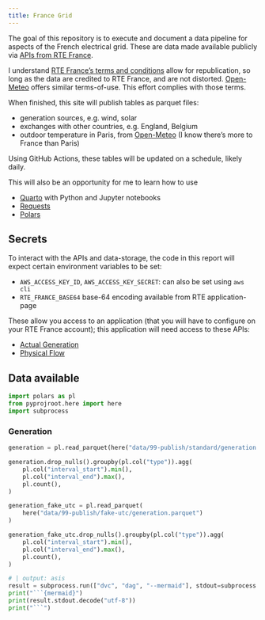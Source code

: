 ```yaml
---
title: France Grid
---
```


The goal of this repository is to execute and document a data pipeline for aspects of the French electrical grid.
These are data made available publicly via [APIs from RTE France](https://data.rte-france.com/).

I understand [RTE France's terms and conditions](https://data.rte-france.com/cgu) allow for republication, so long as the data are credited to RTE France, and are not distorted. [Open-Meteo](https://open-meteo.com/) offers similar terms-of-use. This effort complies with those terms.

When finished, this site will publish tables as parquet files:

- generation sources, e.g. wind, solar
- exchanges with other countries, e.g. England, Belgium
- outdoor temperature in Paris, from [Open-Meteo](https://open-meteo.com/) (I know there's more to France than Paris)

Using GitHub Actions, these tables will be updated on a schedule, likely daily.

This will also be an opportunity for me to learn how to use

- [Quarto](https://quarto.org/) with Python and Jupyter notebooks
- [Requests](https://requests.readthedocs.io/en/latest/)
- [Polars](https://www.pola.rs/)

## Secrets

To interact with the APIs and data-storage, the code in this report will expect certain environment variables to be set:

- `AWS_ACCESS_KEY_ID`, `AWS_ACCESS_KEY_SECRET`: can also be set using `aws cli`
- `RTE_FRANCE_BASE64` base-64 encoding available from RTE application-page

These allow you access to an application (that you will have to configure on your RTE France account); this application will need access to these APIs:

- [Actual Generation](https://data.rte-france.com/catalog/-/api/generation/Actual-Generation/v1.1)
- [Physical Flow](https://data.rte-france.com/catalog/-/api/exchanges/Physical-Flow/v1.0)

## Data available

```python
import polars as pl
from pyprojroot.here import here
import subprocess

```

### Generation

```python
generation = pl.read_parquet(here("data/99-publish/standard/generation.parquet"))
```

```python
generation.drop_nulls().groupby(pl.col("type")).agg(
    pl.col("interval_start").min(),
    pl.col("interval_end").max(),
    pl.count(),
)
```


```python
generation_fake_utc = pl.read_parquet(
    here("data/99-publish/fake-utc/generation.parquet")
)
```

```python
generation_fake_utc.drop_nulls().groupby(pl.col("type")).agg(
    pl.col("interval_start").min(),
    pl.col("interval_end").max(),
    pl.count(),
)
```

```python
# | output: asis
result = subprocess.run(["dvc", "dag", "--mermaid"], stdout=subprocess.PIPE)
print("```{mermaid}")
print(result.stdout.decode("utf-8"))
print("```")
```


